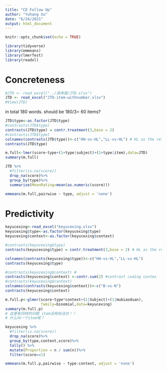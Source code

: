 ```yaml
---
title: "CD Follow Up"
author: "Yuhang Xu"
date: "6/24/2021"
output: html_document
---
```


```r
knitr::opts_chunk$set(echo = TRUE)
```

```r
library(tidyverse)
library(emmeans)
library(lmerTest)
library(readxl)
```


# Concreteness
```r
#JTD <- read_excel("../具体度/JTD.xlsx")
JTD <- read_excel("JTD-item-withnumber.xlsx")
#View(JTD)
```

in total 180 words. should be 180/3= 60 items? 


```r
JTD$type<-as.factor(JTD$type)
#contrasts(JTD$type)
contrasts(JTD$type) = contr.treatment(3,base = 2)
#contrasts(JTD$type)
colnames(contrasts(JTD$type))<-c("HH-vs-HL","LL-vs-HL") # HL as the reference level 
contrasts(JTD$type)

```


```r
m.full<-lmer(score~type+(1+type|subject)+(1+type|item),data=JTD) 
summary(m.full) 
```


```r
JTD %>%
  #filter(is.na(score))
  drop_na(score)%>%
  group_by(type)%>%
  summarise(MeanRating=mean(as.numeric(score)))
```

```r
emmeans(m.full,pairwise ~ type, adjust = 'none')

```

# Predictivity 
```r
keyucexing<-read_excel("keyucexing.xlsx")
keyucexing$type<-as.factor(keyucexing$type)
keyucexing$context<-as.factor(keyucexing$context)

#contrasts(keyucexing$type)
contrasts(keyucexing$type) = contr.treatment(3,base = 2) # HL as the reference level 

colnames(contrasts(keyucexing$type))<-c("HH-vs-HL","LL-vs-HL")
contrasts(keyucexing$type)

#contrasts(keyucexing$context) #
contrasts(keyucexing$context) <-contr.sum(2) #contrast coding contex
#contrasts(keyucexing$context)
colnames(contrasts(keyucexing$context))<-c("B-vs-N")
contrasts(keyucexing$context)
```



```r
m.full.p<-glmer(score~type*context+(1|Subject)+(1|mubiaoduan),
                family=binomial,data=keyucexing)
summary(m.full.p)
# 这里有同样的问题 item没有标注对！！
# 什么叫一个item呢？
```

```r
keyucexing %>%
  #filter(is.na(score))
  drop_na(score)%>%
  group_by(type,context,score)%>%
  tally() %>%
  mutate(Proportion = n / sum(n))%>%
  filter(score==1)
```


```r
emmeans(m.full.p,pairwise ~ type:context, adjust = 'none')

```


